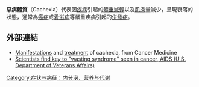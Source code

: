 {{expand english|time=2019-02-23T07:53:31+00:00}}
{{medical}}
{{Infobox symptom
|Name        =惡病體質
|ICD10       ={{ICD10|R|64|r|50}}
|ICD9        ={{ICD9|799.4}}
|MeshID      =D002100
}}

'''惡病體質'''（Cachexia）代表因[[疾病|疾病]]引起的[[體重減輕|體重減輕]]以及[[肌肉|肌肉]]量減少，呈現衰落的狀態，通常為[[癌症|癌症]]或[[愛滋病|愛滋病]]等嚴重疾病引起的[[併發症|併發症]]。

==外部連結==
*[http://www.ncbi.nlm.nih.gov/books/bv.fcgi?&rid=cmed6.section.40200 Manifestations] {{Wayback|url=http://www.ncbi.nlm.nih.gov/books/bv.fcgi?&rid=cmed6.section.40200 |date=20081208092743 }} and [http://www.ncbi.nlm.nih.gov/books/bv.fcgi?rid=cmed6.section.40218 treatment] {{Wayback|url=http://www.ncbi.nlm.nih.gov/books/bv.fcgi?rid=cmed6.section.40218 |date=20081208092748 }} of cachexia, from Cancer Medicine
*[http://www.research.va.gov/news/press_releases/wasting-syndrome-1209802.cfm Scientists find key to "wasting syndrome" seen in cancer, AIDS (U.S. Department of Veterans Affairs)] {{Wayback|url=http://www.research.va.gov/news/press_releases/wasting-syndrome-1209802.cfm |date=20150615055825 }}

{{Symptoms concerning nutrition, metabolism and development}}
{{med-stub}}

[[Category:症状与病征：内分泌、营养与代谢|Category:症状与病征：内分泌、营养与代谢]]